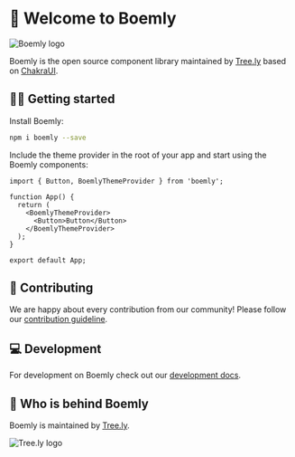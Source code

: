 <Meta title="Welcome" />

# 🌳 Welcome to Boemly

![Boemly logo](https://cdn.tree.ly/assets/v3/boemly-banner@2x.webp)

Boemly is the open source component library maintained by [Tree.ly](https://tree.ly) based on
[ChakraUI](https://chakra-ui.com/).

## 🏃‍♀️ Getting started

Install Boemly:

```bash
npm i boemly --save
```

Include the theme provider in the root of your app and start using the Boemly components:

```tsx
import { Button, BoemlyThemeProvider } from 'boemly';

function App() {
  return (
    <BoemlyThemeProvider>
      <Button>Button</Button>
    </BoemlyThemeProvider>
  );
}

export default App;
```

## 🚀 Contributing

We are happy about every contribution from our community! Please follow our
[contribution guideline](https://github.com/treely/boemly/blob/main/CONTRIBUTING.md).

## 💻 Development

For development on Boemly check out our
[development docs](https://github.com/treely/boemly/blob/main/CONTRIBUTING.md#development).

## 🌲 Who is behind Boemly

Boemly is maintained by [Tree.ly](https://tree.ly).

![Tree.ly logo](https://cdn.tree.ly/assets/v3/logo_full_green.svg)
